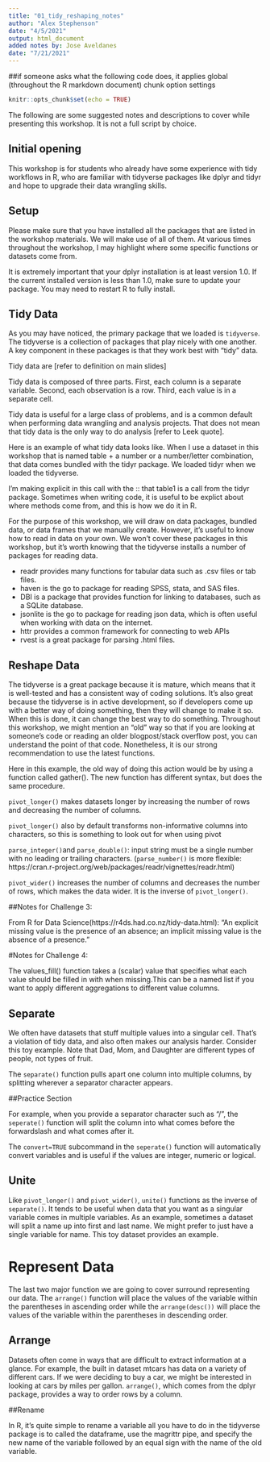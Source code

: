 ```yaml
---
title: "01_tidy_reshaping_notes"
author: "Alex Stephenson"
date: "4/5/2021"
output: html_document
added notes by: Jose Aveldanes
date: "7/21/2021"
---
```

##if someone asks what the following code does, it applies global (throughout the R markdown document) chunk option settings

```r
knitr::opts_chunk$set(echo = TRUE)
```

The following are some suggested notes and descriptions to cover while presenting this workshop. It is not a full script by choice. 

## Initial opening 

This workshop is for students who already have some experience with tidy workflows in R, who are familiar with tidyverse packages like dplyr and tidyr and hope to upgrade their data wrangling skills. 

## Setup 

Please make sure that you have installed all the packages that are listed in the workshop materials. We will make use of all of them. At various times throughout the workshop, I may highlight where some specific functions or datasets come from. 

It is extremely important that your dplyr installation is at least version 1.0. If the current installed version is less than 1.0, make sure to update your package. You may need to restart R to fully install. 

## Tidy Data 

As you may have noticed, the primary package that we loaded is `tidyverse`. The tidyverse is a collection of packages that play nicely with one another. A key component in these packages is that they work best with "tidy" data. 

Tidy data are [refer to definition on main slides] 

Tidy data is composed of three parts. First, each column is a separate variable. Second, each observation is a row. Third, each value is in a separate cell. 

Tidy data is useful for a large class of problems, and is a common default when performing data wrangling and analysis projects. That does not mean that tidy data is the only way to do analysis [refer to Leek quote]. 

Here is an example of what tidy data looks like. When I use a dataset in this workshop that is named table + a number or a number/letter combination, that data comes bundled with the tidyr package. We loaded tidyr when we loaded the tidyverse. 

I'm making explicit in this call with the :: that table1 is a call from the tidyr package. Sometimes when writing code, it is useful to be explict about where methods come from, and this is how we do it in R. 

For the purpose of this workshop, we will draw on data packages, bundled data, or data frames that we manually create. However, it's useful to know how to read in data on your own. We won't cover these packages in this workshop, but it's worth knowing that the tidyverse installs a number of packages for reading data. 

- readr provides many functions for tabular data such as .csv files or tab files. 
- haven is the go to package for reading SPSS, stata, and SAS files. 
- DBI is a package that provides function for linking to databases, such as a SQLite database. 
- jsonlite is the go to package for reading json data, which is often useful when working with data on the internet. 
- httr provides a common framework for connecting to web APIs 
- rvest is a great package for parsing .html files. 

## Reshape Data 

The tidyverse is a great package because it is mature, which means that it is well-tested and has a consistent way of coding solutions. It's also great because the tidyverse is in active development, so if developers come up with a better way of doing something, then they will change to make it so. When this is done, it can change the best way to do something. Throughout this workshop, we might mention an "old" way so that if you are looking at someone's code or reading an older blogpost/stack overflow post, you can understand the point of that code. Nonetheless, it is our strong recommendation to use the latest functions. 

Here in this example, the old way of doing this action would be by using a function called gather(). The new function has different syntax, but does the same procedure. 

`pivot_longer()` makes datasets longer by increasing the number of rows and decreasing the number of columns. 

`pivot_longer()` also by default transforms non-informative columns into characters, so this is something to look out for when using pivot

`parse_integer()`and `parse_double()`: input string must be a single number with no leading or trailing characters. (`parse_number()` is more flexible: https://cran.r-project.org/web/packages/readr/vignettes/readr.html)

`pivot_wider()` increases the number of columns and decreases the number of rows, which makes the data wider. It is the inverse of `pivot_longer()`. 

##Notes for Challenge 3: 

From R for Data Science(https://r4ds.had.co.nz/tidy-data.html): "An explicit missing value is the presence of an absence; an implicit missing value is the absence of a presence." 


#Notes for Challenge 4: 

The values_fill() function takes a (scalar) value that specifies what each value should be filled in with when missing.This can be a named list if you want to apply different aggregations to different value columns.

## Separate 

We often have datasets that stuff multiple values into a singular cell. That's a violation of tidy data, and also often makes our analysis harder. Consider this toy example. Note that Dad, Mom, and Daughter are different types of people, not types of fruit. 

The `separate()` function pulls apart one column into multiple columns, by splitting wherever a separator character appears. 

##Practice Section 

For example, when you provide a separator character such as "/", the `seperate()` function will split the column into what comes before the forwardslash and what comes after it. 

The `convert=TRUE` subcommand in the `seperate()` function will automatically convert variables and is useful if the values are integer, numeric or logical.

## Unite 

Like `pivot_longer()` and `pivot_wider()`, `unite()` functions as the inverse of `separate()`. It tends to be useful when data that you want as a singular variable comes in multiple variables. As an example, sometimes a dataset will split a name up into first and last name. We might prefer to just have a single variable for name. This toy dataset provides an example. 



# Represent Data 

The last two major function we are going to cover surround representing our data. The `arrange()` function will place the values of the variable within the parentheses in ascending order while the `arrange(desc())` will place the values of the variable within the parentheses in descending order. 

## Arrange 

Datasets often come in ways that are difficult to extract information at a glance. For example, the built in dataset mtcars has data on a variety of different cars. If we were deciding to buy a car, we might be interested in looking at cars by miles per gallon. `arrange()`, which comes from the dplyr package, provides a way to order rows by a column. 

##Rename

In R, it's quite simple to rename a variable all you have to do in the tidyverse package is to called the dataframe, use the magrittr pipe, and specify the new name of the variable followed by an equal sign with the name of the old variable. 
